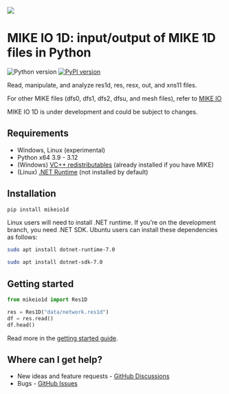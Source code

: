 ![](images/logo/MIKE-IO-1D-Logo-Pos-RGB-nomargin.png)

# MIKE IO 1D: input/output of MIKE 1D files in Python

![Python version](https://img.shields.io/pypi/pyversions/mikeio1d.svg) [![PyPI version](https://badge.fury.io/py/mikeio1d.svg)](https://badge.fury.io/py/mikeio1d)

Read, manipulate, and analyze res1d, res, resx, out, and xns11 files.

For other MIKE files (dfs0, dfs1, dfs2, dfsu, and mesh files), refer to [MIKE IO](https://github.com/DHI/mikeio)

::: callout-warning
MIKE IO 1D is under development and could be subject to changes.
:::

## Requirements

-   Windows, Linux (experimental)
-   Python x64 3.9 - 3.12
-   (Windows) [VC++ redistributables](https://support.microsoft.com/en-us/help/2977003/the-latest-supported-visual-c-downloads%3E) (already installed if you have MIKE)
-   (Linux) [.NET Runtime](https://learn.microsoft.com/en-us/dotnet/core/install/linux) (not installed by default)

## Installation

```bash
pip install mikeio1d
```

::: {.callout-tip collapse="true" title="Using MIKE IO 1D with Linux?"}
Linux users will need to install .NET runtime. If you're on the development branch, you need .NET SDK. Ubuntu users can install these dependencies as follows:

```bash      
sudo apt install dotnet-runtime-7.0
```

``` bash     
sudo apt install dotnet-sdk-7.0
```
:::

## Getting started

```python
from mikeio1d import Res1D

res = Res1D("data/network.res1d")
df = res.read()
df.head()
```

Read more in the [getting started guide](user-guide/getting-started.qmd).

## Where can I get help?

-   New ideas and feature requests - [GitHub Discussions](https://github.com/DHI/mikeio1d/discussions)
-   Bugs - [GitHub Issues](https://github.com/DHI/mikeio1d/issues)